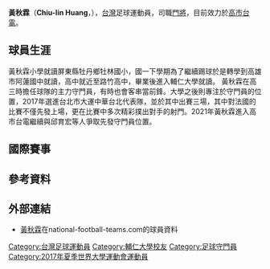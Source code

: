 {{Multiple issues|
{{Missing information|1=球員生涯和國際賽事|time=2020-12-16T03:18:12+00:00}}
{{Unreferenced|time=2020-12-16T03:18:24+00:00}}
}}
{{noteta|G1=足球}}{{Football player infobox
| playername= 黃秋霖
| image = 
| fullname = 黃秋霖
| englishfullname = Chiu-lin Huang
| height = {{height|m=1.82}}
| dateofbirth = {{birth date and age|1997|6|18}}
| cityofbirth = [[屏東縣|屏東]]
| countryofbirth = {{ROC}}
| currentclub = [[台電足球隊|高市台電]] 
| clubnumber = 
| position = [[門將|門將]]
| youthclubs = 路竹高中<br>輔仁大學
| years1 = 2017-2021
| clubs1 = [[航源足球隊|航源FC]]
| years2 = 2021-
| clubs2 = [[台電足球隊|高市台電]]
| nationalyears1 =2017– 
| nationalteam1 = [[中華台北足球代表隊|中華台北]] 
| nationalcaps1 = 1 
| nationalgoals1= 0
| nationalyears2 =2018
| nationalteam2 = [[中華台北奧運男子足球隊|中華台北亞運代表隊]] 
|nationalcaps2 = 3 
|nationalgoals2= 0
| pcupdate = 2021年3月8日
| ntupdate = 2021年3月8日
}}

'''黃秋霖'''（'''Chiu-lin Huang'''，{{bd|1997年|6月18日}}），[[台灣|台灣]]足球運動員，司職[[門將|門將]]，目前效力於[[台電足球隊|高市台電]]。

==球員生涯==
黃秋霖小學就讀屏東縣牡丹鄉牡林國小，國一下學期為了繼續踢球於是轉學到高雄市阿蓮國中就讀，高中就近至路竹高中，畢業後進入輔仁大學就讀。
黃秋霖在高三時擔任球隊的主力守門員，有時也會客串當前鋒。大學之後則專注於守門員的位置，2017年選進台北市大運中華台北代表隊，並於其中出賽三場，其中對法國的比賽不僅先發上場，更在比賽中多次精彩撲出對手的射門。2021年黃秋霖進入高市台電繼續與邱育宏等人爭取先發守門員位置。

==國際賽事==

== 參考資料 ==
{{reflist}}

==外部連結==
* [https://www.national-football-teams.com/player/75173/Chiu_Lin_Huang.html 黃秋霖]在national-football-teams.com的球員資料

{{DEFAULTSORT:Huang, Chiu-Lin}}
[[Category:台灣足球運動員|Category:台灣足球運動員]]
[[Category:輔仁大學校友|Category:輔仁大學校友]]
[[Category:足球守門員|Category:足球守門員]]
[[Category:2017年夏季世界大學運動會運動員|Category:2017年夏季世界大學運動會運動員]]